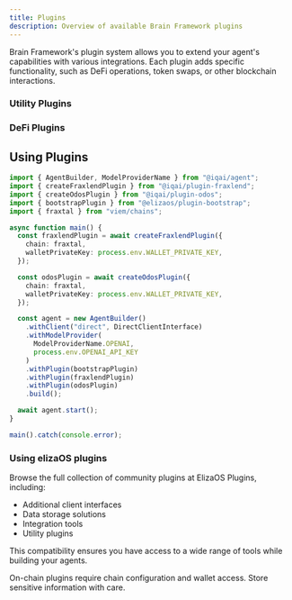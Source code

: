```yaml
---
title: Plugins
description: Overview of available Brain Framework plugins
---
```



Brain Framework's plugin system allows you to extend your agent's capabilities with various integrations. Each plugin adds specific functionality, such as DeFi operations, token swaps, or other blockchain interactions.

### Utility Plugins
<CardGrid>
 <LinkCard
    title="Heartbeat Plugin"
    description="Schedule automated messages and social media posts with support for multiple concurrent schedules"
    href="/plugins/heartbeat"
  />
  <LinkCard
    title="Sequencer Plugin"
    description="Chain multiple actions from a single user query with state management between operations"
    href="/plugins/sequencer"
  />
</CardGrid>

### DeFi Plugins
<CardGrid>
 <LinkCard
    title="FraxLend Plugin"
    description="Enable lending and borrowing operations on Fraxtal network"
    href="/plugins/fraxlend"
  />
  <LinkCard
    title="Odos Plugin"
    description="Execute optimized token swaps with quote retrieval"
    href="/plugins/odos"
  />
  <LinkCard
    title="ATP Plugin"
    description="Interact with IQ's Agent Tokenization Platform for buying, selling, and managing tokens"
    href="/plugins/atp"
  />
    <LinkCard
    title="BAMM Plugin"
    description="Enable borrowing and lending operations on Frax BAMM pools"
    href="/plugins/bamm"
  />

</CardGrid>

## Using Plugins

```typescript
import { AgentBuilder, ModelProviderName } from "@iqai/agent";
import { createFraxlendPlugin } from "@iqai/plugin-fraxlend";
import { createOdosPlugin } from "@iqai/plugin-odos";
import { bootstrapPlugin } from "@elizaos/plugin-bootstrap";
import { fraxtal } from "viem/chains";

async function main() {
  const fraxlendPlugin = await createFraxlendPlugin({
    chain: fraxtal,
    walletPrivateKey: process.env.WALLET_PRIVATE_KEY,
  });

  const odosPlugin = await createOdosPlugin({
    chain: fraxtal,
    walletPrivateKey: process.env.WALLET_PRIVATE_KEY,
  });

  const agent = new AgentBuilder()
    .withClient("direct", DirectClientInterface)
    .withModelProvider(
      ModelProviderName.OPENAI,
      process.env.OPENAI_API_KEY
    )
    .withPlugin(bootstrapPlugin)
    .withPlugin(fraxlendPlugin)
    .withPlugin(odosPlugin)
    .build();

  await agent.start();
}

main().catch(console.error);
```



### Using elizaOS plugins
Browse the full collection of community plugins at <ExternalLink href="https://github.com/elizaos-plugins">ElizaOS Plugins</ExternalLink>, including:
- Additional client interfaces
- Data storage solutions
- Integration tools
- Utility plugins

This compatibility ensures you have access to a wide range of tools while building your agents.


<Aside type="note">
On-chain plugins require chain configuration and wallet access. Store sensitive information with care.
</Aside>